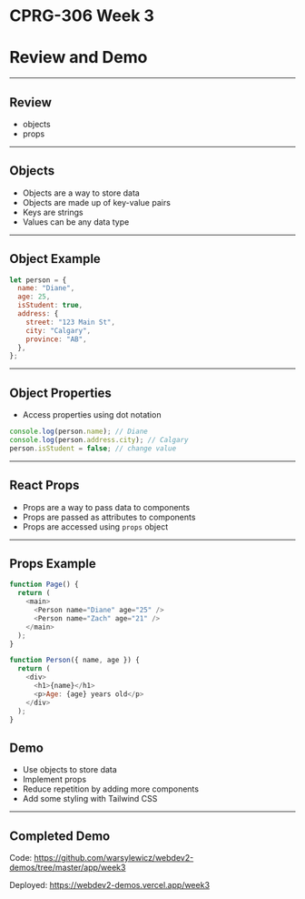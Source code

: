 # CPRG-306 Week 3

# Review and Demo

---

## Review

- objects
- props

---

## Objects

- Objects are a way to store data
- Objects are made up of key-value pairs
- Keys are strings
- Values can be any data type

---

## Object Example

```js
let person = {
  name: "Diane",
  age: 25,
  isStudent: true,
  address: {
    street: "123 Main St",
    city: "Calgary",
    province: "AB",
  },
};
```

---

## Object Properties

- Access properties using dot notation

```js
console.log(person.name); // Diane
console.log(person.address.city); // Calgary
person.isStudent = false; // change value
```

---

## React Props

- Props are a way to pass data to components
- Props are passed as attributes to components
- Props are accessed using `props` object

---

## Props Example

```js
function Page() {
  return (
    <main>
      <Person name="Diane" age="25" />
      <Person name="Zach" age="21" />
    </main>
  );
}

function Person({ name, age }) {
  return (
    <div>
      <h1>{name}</h1>
      <p>Age: {age} years old</p>
    </div>
  );
}
```

## Demo

- Use objects to store data
- Implement props
- Reduce repetition by adding more components
- Add some styling with Tailwind CSS

---

## Completed Demo

Code: https://github.com/warsylewicz/webdev2-demos/tree/master/app/week3

Deployed: https://webdev2-demos.vercel.app/week3
